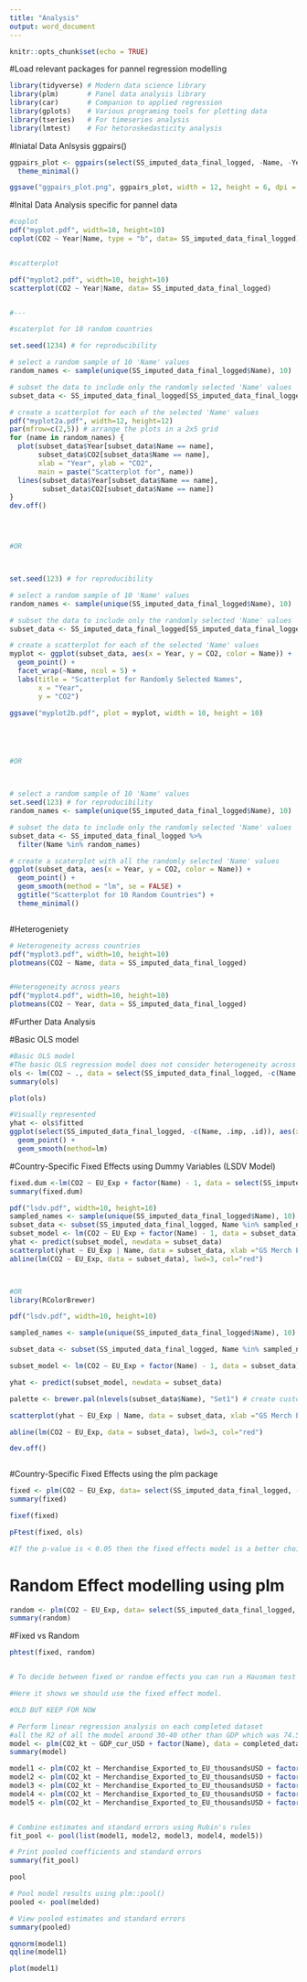 ```yaml
---
title: "Analysis"
output: word_document
---
```


```r
knitr::opts_chunk$set(echo = TRUE)
```

#Load relevant packages for pannel regression modelling
```r
library(tidyverse) # Modern data science library 
library(plm)       # Panel data analysis library
library(car)       # Companion to applied regression 
library(gplots)    # Various programing tools for plotting data
library(tseries)   # For timeseries analysis
library(lmtest)    # For hetoroskedasticity analysis
```




#Iniatal Data Anlsysis ggpairs()
```r

ggpairs_plot <- ggpairs(select(SS_imputed_data_final_logged, -Name, -Year, -'.imp', -'.id')) +
  theme_minimal()    

ggsave("ggpairs_plot.png", ggpairs_plot, width = 12, height = 6, dpi = 300)

```


#Inital Data Analysis specific for pannel data

```r

#coplot
pdf("myplot.pdf", width=10, height=10)
coplot(CO2 ~ Year|Name, type = "b", data= SS_imputed_data_final_logged)


#scatterplot

pdf("myplot2.pdf", width=10, height=10)
scatterplot(CO2 ~ Year|Name, data= SS_imputed_data_final_logged)


#---

#scaterplot for 10 random countries

set.seed(1234) # for reproducibility

# select a random sample of 10 'Name' values
random_names <- sample(unique(SS_imputed_data_final_logged$Name), 10)

# subset the data to include only the randomly selected 'Name' values
subset_data <- SS_imputed_data_final_logged[SS_imputed_data_final_logged$Name %in% random_names, ]

# create a scatterplot for each of the selected 'Name' values
pdf("myplot2a.pdf", width=12, height=12)
par(mfrow=c(2,5)) # arrange the plots in a 2x5 grid
for (name in random_names) {
  plot(subset_data$Year[subset_data$Name == name], 
       subset_data$CO2[subset_data$Name == name], 
       xlab = "Year", ylab = "CO2",
       main = paste("Scatterplot for", name))
  lines(subset_data$Year[subset_data$Name == name], 
        subset_data$CO2[subset_data$Name == name])
}
dev.off()




#OR



set.seed(123) # for reproducibility

# select a random sample of 10 'Name' values
random_names <- sample(unique(SS_imputed_data_final_logged$Name), 10)

# subset the data to include only the randomly selected 'Name' values
subset_data <- SS_imputed_data_final_logged[SS_imputed_data_final_logged$Name %in% random_names, ]

# create a scatterplot for each of the selected 'Name' values
myplot <- ggplot(subset_data, aes(x = Year, y = CO2, color = Name)) +
  geom_point() +
  facet_wrap(~Name, ncol = 5) +
  labs(title = "Scatterplot for Randomly Selected Names",
       x = "Year",
       y = "CO2")

ggsave("myplot2b.pdf", plot = myplot, width = 10, height = 10)





#OR



# select a random sample of 10 'Name' values
set.seed(123) # for reproducibility
random_names <- sample(unique(SS_imputed_data_final_logged$Name), 10)

# subset the data to include only the randomly selected 'Name' values
subset_data <- SS_imputed_data_final_logged %>%
  filter(Name %in% random_names)

# create a scaterplot with all the randomly selected 'Name' values
ggplot(subset_data, aes(x = Year, y = CO2, color = Name)) +
  geom_point() +
  geom_smooth(method = "lm", se = FALSE) +
  ggtitle("Scatterplot for 10 Random Countries") +
  theme_minimal()



```



#Heterogeniety
```r

# Heterogeneity across countries
pdf("myplot3.pdf", width=10, height=10)
plotmeans(CO2 ~ Name, data = SS_imputed_data_final_logged)


#Heterogeneity across years
pdf("myplot4.pdf", width=10, height=10)
plotmeans(CO2 ~ Year, data = SS_imputed_data_final_logged)
```


#Further Data Analysis


#Basic OLS model

```r

#Basic OLS model
#The basic OLS regression model does not consider heterogeneity across countries or across years
ols <- lm(CO2 ~ ., data = select(SS_imputed_data_final_logged, -c(Name, .imp, .id)))
summary(ols)

plot(ols)

#Visually represented
yhat <- ols$fitted
ggplot(select(SS_imputed_data_final_logged, -c(Name, .imp, .id)), aes(x = EU_Exp, y = CO2))+
  geom_point() +
  geom_smooth(method=lm)


```

#Country-Specific Fixed Effects using Dummy Variables (LSDV Model)

```r


fixed.dum <-lm(CO2 ~ EU_Exp + factor(Name) - 1, data = select(SS_imputed_data_final_logged, -c(Name, .imp, .id,)))
summary(fixed.dum)

pdf("lsdv.pdf", width=10, height=10)
sampled_names <- sample(unique(SS_imputed_data_final_logged$Name), 10)
subset_data <- subset(SS_imputed_data_final_logged, Name %in% sampled_names)
subset_model <- lm(CO2 ~ EU_Exp + factor(Name) - 1, data = subset_data)
yhat <- predict(subset_model, newdata = subset_data)
scatterplot(yhat ~ EU_Exp | Name, data = subset_data, xlab ="GS Merch Export", ylab ="yhat", boxplots = FALSE, smooth = FALSE)
abline(lm(CO2 ~ EU_Exp, data = subset_data), lwd=3, col="red")



#OR 
library(RColorBrewer)

pdf("lsdv.pdf", width=10, height=10)

sampled_names <- sample(unique(SS_imputed_data_final_logged$Name), 10)

subset_data <- subset(SS_imputed_data_final_logged, Name %in% sampled_names)

subset_model <- lm(CO2 ~ EU_Exp + factor(Name) - 1, data = subset_data)

yhat <- predict(subset_model, newdata = subset_data)

palette <- brewer.pal(nlevels(subset_data$Name), "Set1") # create custom color palette

scatterplot(yhat ~ EU_Exp | Name, data = subset_data, xlab ="GS Merch Export", ylab ="yhat", boxplots = FALSE, smooth = FALSE, col=palette)

abline(lm(CO2 ~ EU_Exp, data = subset_data), lwd=3, col="red")

dev.off()



```






#Country-Specific Fixed Effects using the plm package
```r
fixed <- plm(CO2 ~ EU_Exp, data= select(SS_imputed_data_final_logged, -c(.imp, .id)), model="within")
summary(fixed)

fixef(fixed)

pFtest(fixed, ols)

#If the p-value is < 0.05 then the fixed effects model is a better choice, ours is almost equivalent to 0


```

# Random Effect modelling using plm

```r
random <- plm(CO2 ~ EU_Exp, data= select(SS_imputed_data_final_logged, -c(.imp, .id)), model="random")
summary(random)
```

#Fixed vs Random

```r

phtest(fixed, random)


# To decide between fixed or random effects you can run a Hausman test where the null hypothesis is that the preferred model is random effects vs. the alternative the fixed effects (see Green, 2008, chapter 9). It basically tests whether the unique errors are correlated with the regressors, the null hypothesis is they are not. If the p-value is significant (for example <0.05) then use fixed effects, if not use random effects. 

#Here it shows we should use the fixed effect model.
```




```r
#OLD BUT KEEP FOR NOW

# Perform linear regression analysis on each completed dataset
#all the R2 of all the model around 30-40 other than GDP which was 74.5
model <- plm(CO2_kt ~ GDP_cur_USD + factor(Name), data = completed_data_1, model = "within")
summary(model)

model1 <- plm(CO2_kt ~ Merchandise_Exported_to_EU_thousandsUSD + factor(Name), data = completed_data_1, model = "within")
model2 <- plm(CO2_kt ~ Merchandise_Exported_to_EU_thousandsUSD + factor(Name), data = completed_data_2, model = "within")
model3 <- plm(CO2_kt ~ Merchandise_Exported_to_EU_thousandsUSD + factor(Name), data = completed_data_3, model = "within")
model4 <- plm(CO2_kt ~ Merchandise_Exported_to_EU_thousandsUSD + factor(Name), data = completed_data_4, model = "within")
model5 <- plm(CO2_kt ~ Merchandise_Exported_to_EU_thousandsUSD + factor(Name), data = completed_data_5, model = "within")


# Combine estimates and standard errors using Rubin's rules
fit_pool <- pool(list(model1, model2, model3, model4, model5))

# Print pooled coefficients and standard errors
summary(fit_pool)

pool

# Pool model results using plm::pool()
pooled <- pool(melded)

# View pooled estimates and standard errors
summary(pooled)

qqnorm(model1)
qqline(model1)

plot(model1)

```

